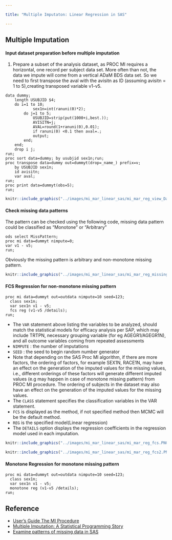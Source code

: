 ```yaml
---

title: "Multiple Imputaton: Linear Regression in SAS"

---
```


## Multiple Imputation

#### Input dataset preparation before multiple imputation

1.  Prepare a subset of the analysis dataset, as PROC MI requires a horizontal, one record per subject data set. More often than not, the data we impute will come from a vertical ADaM BDS data set. So we need to first transpose the aval with the avisitn as ID (assuming avisitn = 1 to 5),creating transposed variable v1-v5.

```         
data dummy;
    length USUBJID $4;
    do i=1 to 10;
            sex1n=int(ranuni(0)*2);
        do j=1 to 5;
            USUBJID=strip(put(1000+i,best.));
            AVISITN=j;
            AVAL=round(1+ranuni(0),0.01);
            if ranuni(0) <0.1 then aval=.;
            output;
        end;
    end;
    drop i j;
run;
proc sort data=dummy; by usubjid sex1n;run;
proc transpose data=dummy out=dummyt(drop=_name_) prefix=v;
    by USUBJID sex1n;
    id avisitn;
    var aval;
run;
proc print data=dummyt(obs=5);
run;
```

```r
knitr::include_graphics("../images/mi_mar_linear_sas/mi_mar_reg_view_Data.PNG")
```

#### Check missing data patterns

The pattern can be checked using the following code, missing data pattern could be classified as "Monotone" or "Arbitrary"

```         
ods select MissPattern;
proc mi data=dummyt nimpute=0;
var v1 - v5;
run;
```

Obviously the missing pattern is arbitrary and non-monotone missing pattern.

```r
knitr::include_graphics("../images/mi_mar_linear_sas/mi_mar_reg_missing_pattern.PNG")
```

#### FCS Regression for non-monotone missing pattern

```         
proc mi data=dummyt out=outdata nimpute=10 seed=123;
  class sex1n;
  var sex1n v1 - v5;
  fcs reg (v1-v5 /details);
run;
```

-   The `VAR` statement above listing the variables to be analyzed, should match the statistical models for efficacy analysis per SAP, which may include TRTPN, necessary grouping variable (for eg AGEGR1/AGEGR1N), and all outcome variables coming from repeated assessments
-   `NIMPUTE` : the number of imputations
-   `SEED` : the seed to begin random number generator
-   Note that depending on the SAS Proc MI algorithm, if there are more factors, the ordering of factors, for example SEX1N, RACE1N, may have an effect on the generation of the imputed values for the missing values, i.e., different orderings of these factors will generate different imputed values (e.g may happen in case of monotone missing pattern) from PROC MI procedure. The ordering of subjects in the dataset may also have an effect on the generation of the imputed values for the missing values.
-   The `CLASS` statement specifies the classification variables in the VAR statement.
-   `FCS` is displayed as the method, if not specified method then MCMC will be the default method.
-   `REG` is the specified model(Linear regression)
-   The `DETAILS` option displays the regression coefficients in the regression model used in each imputation.

```r
knitr::include_graphics("../images/mi_mar_linear_sas/mi_mar_reg_fcs.PNG")
```

```r
knitr::include_graphics("../images/mi_mar_linear_sas/mi_mar_reg_fcs2.PNG")
```

#### Monotone Regression for monotone missing pattern

```         
proc mi data=dummyt out=outdata nimpute=10 seed=123;
  class sex1n;
  var sex1n v1 - v5;
  monotone reg (v1-v5 /details);
run;
```

## Reference

-   [User's Guide The MI Procedure](https://support.sas.com/documentation/onlinedoc/stat/141/mi.pdf)
-   [Multiple Imputation: A Statistical Programming Story](https://www.pharmasug.org/proceedings/2017/SP/PharmaSUG-2017-SP01.pdf)
-   [Examine patterns of missing data in SAS](https://blogs.sas.com/content/iml/2016/04/18/patterns-of-missing-data-in-sas.html#:~:text=PROC%20MI%20has%20an%20option%20to%20produce%20a,MissPattern%3B%20proc%20mi%20data%20%3DSashelp.Heart%20nimpute%3D%200%20%3B)
